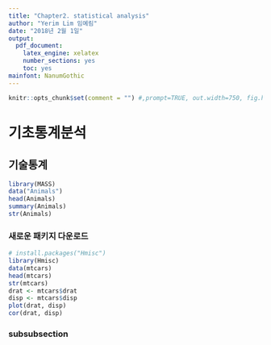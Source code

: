 ```yaml
---
title: "Chapter2. statistical analysis"
author: "Yerim Lim 임예림"
date: "2018년 2월 1일"
output:
  pdf_document:
    latex_engine: xelatex
    number_sections: yes
    toc: yes
mainfont: NanumGothic 
---
```


```r
knitr::opts_chunk$set(comment = "") #,prompt=TRUE, out.width=750, fig.height=10, fig.width=10
```

# 기초통계분석
## 기술통계
```r
library(MASS)
data("Animals")
head(Animals)
summary(Animals)
str(Animals)
```

### 새로운 패키지 다운로드
```r
# install.packages("Hmisc")
library(Hmisc)
data(mtcars)
head(mtcars)
str(mtcars)
drat <- mtcars$drat
disp <- mtcars$disp
plot(drat, disp)
cor(drat, disp)


```


### subsubsection

